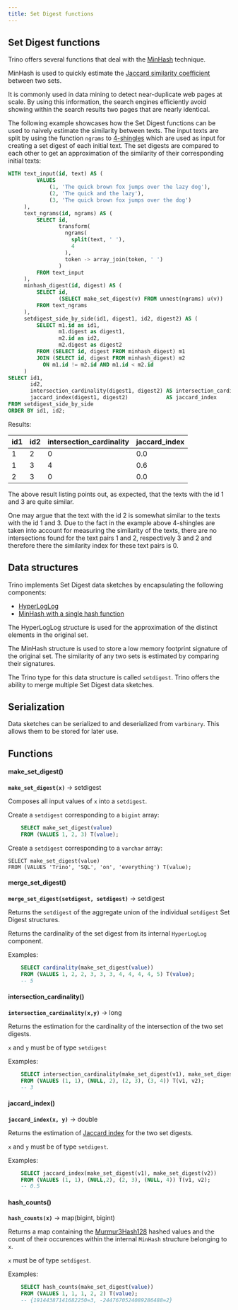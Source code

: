 ```yaml
---
title: Set Digest functions
---
```


## Set Digest functions

Trino offers several functions that deal with the
[MinHash](https://en.wikipedia.org/wiki/MinHash) technique.

MinHash is used to quickly estimate the [Jaccard similarity
coefficient](https://en.wikipedia.org/wiki/Jaccard_index) between two
sets.

It is commonly used in data mining to detect near-duplicate web pages at
scale. By using this information, the search engines efficiently avoid
showing within the search results two pages that are nearly identical.

The following example showcases how the Set Digest functions can be used
to naively estimate the similarity between texts. The input texts are
split by using the function `ngrams` to
[4-shingles](https://en.wikipedia.org/wiki/W-shingling) which are used
as input for creating a set digest of each initial text. The set digests
are compared to each other to get an approximation of the similarity of
their corresponding initial texts:

```sql
WITH text_input(id, text) AS (
         VALUES
             (1, 'The quick brown fox jumps over the lazy dog'),
             (2, 'The quick and the lazy'),
             (3, 'The quick brown fox jumps over the dog')
     ),
     text_ngrams(id, ngrams) AS (
         SELECT id,
                transform(
                  ngrams(
                    split(text, ' '),
                    4
                  ),
                  token -> array_join(token, ' ')
                )
         FROM text_input
     ),
     minhash_digest(id, digest) AS (
         SELECT id,
                (SELECT make_set_digest(v) FROM unnest(ngrams) u(v))
         FROM text_ngrams
     ),
     setdigest_side_by_side(id1, digest1, id2, digest2) AS (
         SELECT m1.id as id1,
                m1.digest as digest1,
                m2.id as id2,
                m2.digest as digest2
         FROM (SELECT id, digest FROM minhash_digest) m1
         JOIN (SELECT id, digest FROM minhash_digest) m2
           ON m1.id != m2.id AND m1.id < m2.id
     )
SELECT id1,
       id2,
       intersection_cardinality(digest1, digest2) AS intersection_cardinality,
       jaccard_index(digest1, digest2)            AS jaccard_index
FROM setdigest_side_by_side
ORDER BY id1, id2;
```
Results:  

| id1 | id2 | intersection_cardinality | jaccard_index |
|-----|-----|--------------------------|---------------|
|  1  |  2  |            0             |      0.0      |
|  1  |  3  |            4             |      0.6      |
|  2  |  3  |            0             |      0.0      |

The above result listing points out, as expected, that the texts with
the id 1 and 3 are quite similar.

One may argue that the text with the id 2 is somewhat similar to the
texts with the id 1 and 3. Due to the fact in the example above
4-shingles are taken into account for measuring the similarity of the
texts, there are no intersections found for the text pairs 1 and 2,
respectively 3 and 2 and therefore there the similarity index for
these text pairs is 0.

## Data structures

Trino implements Set Digest data sketches by encapsulating the following
components:

-   [HyperLogLog](https://en.wikipedia.org/wiki/HyperLogLog)
-   [MinHash with a single hash
    function](http://en.wikipedia.org/wiki/MinHash#Variant_with_a_single_hash_function)

The HyperLogLog structure is used for the approximation of the distinct
elements in the original set.

The MinHash structure is used to store a low memory footprint signature
of the original set. The similarity of any two sets is estimated by
comparing their signatures.

The Trino type for this data structure is called `setdigest`. Trino
offers the ability to merge multiple Set Digest data sketches.

## Serialization

Data sketches can be serialized to and deserialized from `varbinary`.
This allows them to be stored for later use.

## Functions

#### make_set_digest()
**``make_set_digest(x)``** → setdigest

Composes all input values of `x` into a `setdigest`.

Create a `setdigest` corresponding to a `bigint` array:
```sql
    SELECT make_set_digest(value)
    FROM (VALUES 1, 2, 3) T(value);
```
Create a `setdigest` corresponding to a `varchar` array:

    SELECT make_set_digest(value)
    FROM (VALUES 'Trino', 'SQL', 'on', 'everything') T(value);


#### merge_set_digest()
**``merge_set_digest(setdigest, setdigest)``** → setdigest


Returns the `setdigest` of the aggregate union of the individual
`setdigest` Set Digest structures.

Returns the cardinality of the set digest from its internal
`HyperLogLog` component.

Examples:
```sql
    SELECT cardinality(make_set_digest(value))
    FROM (VALUES 1, 2, 2, 3, 3, 3, 4, 4, 4, 4, 5) T(value);
    -- 5
```

#### intersection_cardinality()
**``intersection_cardinality(x,y)``** → long

Returns the estimation for the cardinality of the intersection of the
two set digests.

`x` and `y` must be of type `setdigest`

Examples:
```sql
    SELECT intersection_cardinality(make_set_digest(v1), make_set_digest(v2))
    FROM (VALUES (1, 1), (NULL, 2), (2, 3), (3, 4)) T(v1, v2);
    -- 3
```

#### jaccard_index()
**``jaccard_index(x, y)``** → double

Returns the estimation of [Jaccard
index](https://en.wikipedia.org/wiki/Jaccard_index) for the two set
digests.

`x` and `y` must be of type `setdigest`.

Examples:
```sql
    SELECT jaccard_index(make_set_digest(v1), make_set_digest(v2))
    FROM (VALUES (1, 1), (NULL,2), (2, 3), (NULL, 4)) T(v1, v2);
    -- 0.5
```

#### hash_counts()
**``hash_counts(x)``** → map(bigint, bigint)

Returns a map containing the
[Murmur3Hash128](https://en.wikipedia.org/wiki/MurmurHash#MurmurHash3)
hashed values and the count of their occurences within the internal
`MinHash` structure belonging to `x`.

`x` must be of type `setdigest`.

Examples:
```sql
    SELECT hash_counts(make_set_digest(value))
    FROM (VALUES 1, 1, 1, 2, 2) T(value);
    -- {19144387141682250=3, -2447670524089286488=2}
```
